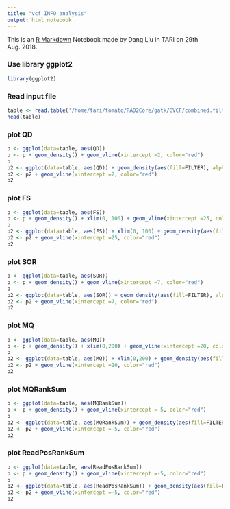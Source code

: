 ```yaml
---
title: "vcf INFO analysis"
output: html_notebook
---
```


This is an [R Markdown](http://rmarkdown.rstudio.com) Notebook made by Dang Liu in TARI on 29th Aug. 2018.


### Use library ggplot2
```r
library(ggplot2)
```

### Read input file
```r
table <- read.table('/home/tari/tomato/RAD2Core/gatk/GVCF/combined.filtered.vcf.gz_out.txt', header=TRUE)
head(table)
```


### plot QD
```r
p <- ggplot(data=table, aes(QD))
p <- p + geom_density() + geom_vline(xintercept =2, color="red")
p
p2 <- ggplot(data=table, aes(QD)) + geom_density(aes(fill=FILTER), alpha=0.5)
p2 <- p2 + geom_vline(xintercept =2, color="red")
p2
```

### plot FS
```r
p <- ggplot(data=table, aes(FS))
p <- p + geom_density() + xlim(0, 100) + geom_vline(xintercept =25, color="red")
p
p2 <- ggplot(data=table, aes(FS)) + xlim(0, 100) + geom_density(aes(fill=FILTER), alpha=0.5)
p2 <- p2 + geom_vline(xintercept =25, color="red")
p2
```

### plot SOR
```r
p <- ggplot(data=table, aes(SOR))
p <- p + geom_density() + geom_vline(xintercept =7, color="red")
p
p2 <- ggplot(data=table, aes(SOR)) + geom_density(aes(fill=FILTER), alpha=0.5)
p2 <- p2 + geom_vline(xintercept =7, color="red")
p2
```

### plot MQ
```r
p <- ggplot(data=table, aes(MQ))
p <- p + geom_density() + xlim(0,200) + geom_vline(xintercept =20, color="red")
p
p2 <- ggplot(data=table, aes(MQ)) + xlim(0,200) + geom_density(aes(fill=FILTER), alpha=0.5)
p2 <- p2 + geom_vline(xintercept =20, color="red")
p2
```

### plot MQRankSum
```r
p <- ggplot(data=table, aes(MQRankSum))
p <- p + geom_density() + geom_vline(xintercept =-5, color="red")
p
p2 <- ggplot(data=table, aes(MQRankSum)) + geom_density(aes(fill=FILTER), alpha=0.5)
p2 <- p2 + geom_vline(xintercept =-5, color="red")
p2
```

### plot ReadPosRankSum
```r
p <- ggplot(data=table, aes(ReadPosRankSum))
p <- p + geom_density() + geom_vline(xintercept =-5, color="red")
p
p2 <- ggplot(data=table, aes(ReadPosRankSum)) + geom_density(aes(fill=FILTER), alpha=0.5)
p2 <- p2 + geom_vline(xintercept =-5, color="red")
p2
```